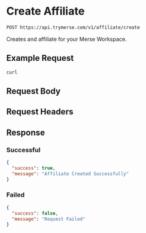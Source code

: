 
# Create Affiliate 

```bash
POST https://api.trymerse.com/v1/affiliate/create
``` 
Creates and affiliate for your Merse Workspace.

## Example Request
```bash
curl
```

## Request Body
<RequestParams title="name" type="string" required={true} description="Name of the person you are trying to make an affiliate."/>
<RequestParams title="email" type="string" required={true} description="Email of the person you are trying to make an affiliate."/>
<RequestParams title="ref_id" type="string" required={true} description="Unique referral ID of the person you trying to make an affiliate."/>

## Request Headers
<RequestParams title="access_token" type="string" required={true} description="Access token for your workspace generated from the settings team on the Merse web application." />

## Response

### Successful

<SuccessfulRequest />

```json
{
  "success": true, 
  "message": "Affiliate Created Successfully"
}
```

### Failed

<FailedRequest />

```json 
{
  "success": false, 
  "message": "Request Failed"
}
```
